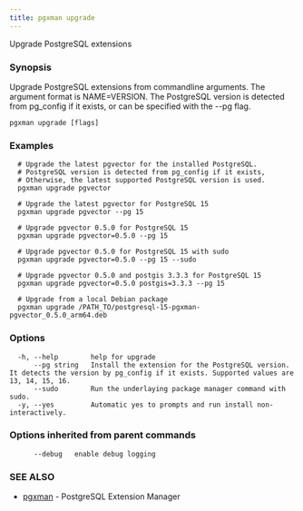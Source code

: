 ```yaml
---
title: pgxman upgrade
---
```


Upgrade PostgreSQL extensions

### Synopsis

Upgrade PostgreSQL extensions from commandline arguments. The argument
format is NAME=VERSION. The PostgreSQL version is detected from pg_config
if it exists, or can be specified with the --pg flag.

```
pgxman upgrade [flags]
```

### Examples

```
  # Upgrade the latest pgvector for the installed PostgreSQL.
  # PostgreSQL version is detected from pg_config if it exists,
  # Otherwise, the latest supported PostgreSQL version is used.
  pgxman upgrade pgvector

  # Upgrade the latest pgvector for PostgreSQL 15
  pgxman upgrade pgvector --pg 15

  # Upgrade pgvector 0.5.0 for PostgreSQL 15
  pgxman upgrade pgvector=0.5.0 --pg 15

  # Upgrade pgvector 0.5.0 for PostgreSQL 15 with sudo
  pgxman upgrade pgvector=0.5.0 --pg 15 --sudo

  # Upgrade pgvector 0.5.0 and postgis 3.3.3 for PostgreSQL 15
  pgxman upgrade pgvector=0.5.0 postgis=3.3.3 --pg 15

  # Upgrade from a local Debian package
  pgxman upgrade /PATH_TO/postgresql-15-pgxman-pgvector_0.5.0_arm64.deb
```

### Options

```
  -h, --help        help for upgrade
      --pg string   Install the extension for the PostgreSQL version. It detects the version by pg_config if it exists. Supported values are 13, 14, 15, 16.
      --sudo        Run the underlaying package manager command with sudo.
  -y, --yes         Automatic yes to prompts and run install non-interactively.
```

### Options inherited from parent commands

```
      --debug   enable debug logging
```

### SEE ALSO

* [pgxman](/cli/pgxman)	 - PostgreSQL Extension Manager

